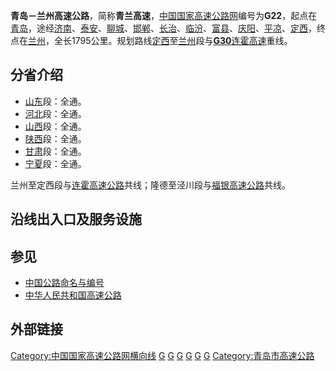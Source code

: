 {{中国高速公路信息框
| 编号 = G22
| 名称 = 青岛－兰州高速公路
| 自定头部 = 
| 地圖 = G22 map.svg
| 路線簡稱 = 青兰
| 最近通車日期 = 
| 规划总里程 = 1795
| 起點 = [[山东省|山东省]][[青岛市|青岛市]][[城阳区|城阳区]]{{China Expwy Name|G20}}夏庄立交
| 終點 = [[甘肃省|甘肃省]][[兰州市|兰州市]][[城关区_(兰州市)|城关区]]兰州收费站
| 出口處數 = 
| 服务区数 = 
}}

'''青岛－兰州高速公路'''，简称'''青兰高速'''，[[中国国家高速公路网|中国国家高速公路网]]编号为'''G22'''，起点在[[青岛|青岛]]，途经[[济南|济南]]、[[泰安|泰安]]、[[聊城|聊城]]、[[邯郸|邯郸]]、[[長治市|长治]]、[[临汾|临汾]]、[[富县|富县]]、[[庆阳|庆阳]]、[[平凉|平凉]]、[[定西|定西]]，终点在[[兰州|兰州]]，全长1795公里。规划路线[[定西|定西]]至[[兰州|兰州]]段与[[连霍高速公路|'''G30'''连霍高速]]重线。

== 分省介绍 ==
*[[山东|山东]]段：全通。
*[[河北|河北]]段：全通。
*[[山西|山西]]段：全通。
*[[陕西|陕西]]段：全通。
*[[甘肃|甘肃]]段：全通。
*[[宁夏|宁夏]]段：全通。

兰州至定西段与[[连霍高速公路|连霍高速公路]]共线；隆德至泾川段与[[福银高速公路|福银高速公路]]共线。

== 沿线出入口及服务设施 ==
{{Start expwy exit box|place=6}}
{{Expwy exit group|place=1|{{China Expwy Name|G22}}山东段}}
{{Expwy exit group|place=1|{{China Expwy Name|G22}}河北段}}
{{Expwy exit group|place=1|{{China Expwy Name|G22}}山西段}}
{{Expwy exit group|place=1|{{China Expwy Name|G22}}陕西段}}
{{Expwy exit group|place=1|{{China Expwy Name|G22}}甘肃东段}}
{{Expwy exit item|place=[[庆阳市|庆阳市]]<br />[[合水县|合水县]]|place rows=7|type=BT|state=|name=庆阳主线收费站|index=|dist start=|highway connection=|comment=}}
{{Expwy exit item|state=|type=E|name=太白(连家砭)|index=|dist start=|road connection={{中国国道名|309}}}}
{{Expwy exit item|state=|type=S|name=合水服务区|index=|dist start=|road connection=}}
{{Expwy exit item|state=|type=E|name=连家砭(老城)|index=|dist start=|road connection={{中国国道名|309}}}}
{{Expwy exit item|state=|type=S|name=蒿咀铺服务区|index=|dist start=|road connection=}}
{{Expwy exit item|state=|type=E|name=老城(合水)|index=|dist start=|road connection={{中国国道名|309}}}}
{{Expwy exit item|state=|type=E|name=合水(庆城)|index=|dist start=|road connection={{中国国道名|309}}}}
{{Expwy exit item|place=[[庆阳市|庆阳市]]<br />[[庆城县|庆城县]]|place rows=5|state=|type=S|name=庆城服务区|index=|dist start=|road connection=}}
{{Expwy exit item|state=|type=E|name=庆城(合水)|index=|dist start=|road connection={{中国国道名|211}}}}
{{Expwy exit item|state=u|type=H|name=|index=|dist start=|road connection={{China Expwy Name|G69}}|comment=}}
{{Expwy exit item|type=P|state=|name=驿马停车区|index=|dist start=|highway connection=|comment=}}
{{Expwy exit item|state=|type=E|name=驿马(西峰区)|index=|dist start=|road connection={{中国国道名|309}} {{中国省道名|202|P=Gansu}}}}
{{Expwy exit item|place=[[庆阳市|庆阳市]]<br />[[西峰区|西峰区]]|place rows=4|state=|type=E|name=庆阳北(庆阳市区)|index=|dist start=|road connection={{中国省道名|202|P=Gansu}}}}
{{Expwy exit item|state=|type=S|name=庆阳服务区|index=|dist start=|road connection=}}
{{Expwy exit item|state=|type=E|name=庆阳南(庆阳市区 南佐遗址)|index=|dist start=|road connection={{中国省道名|202|P=Gansu}}}}
{{Expwy exit item|state=|type=E|name=肖金(董志 北石窟寺)|index=|dist start=|road connection={{中国省道名|202|P=Gansu}}}}
{{Expwy exit item|place=[[庆阳市|庆阳市]]<br />[[宁县|宁县]]|place rows=2|state=|type=E|name=长官(和盛)|index=|dist start=|road connection={{中国省道名|202|P=Gansu}}}}
{{Expwy exit item|state=c|type=H|name=长庆桥互通(长武 西安)|index=|dist start=|road connection={{China Expwy Name|G70}}(福州方向)|comment=开始与{{China Expwy Name|G70}}共线}}
{{Expwy exit item|place=[[平凉市|平凉市]]<br />[[泾川县|泾川县]]|place rows=6|state=c|type=E|name=长庆桥(泾明)|index=|dist start=|road connection={{中国省道名|202|P=Gansu}}}}
{{Expwy exit item|state=c|type=E|name=罗汉洞(凤口 西安)|index=|dist start=|road connection={{中国国道名|312}} {{中国省道名|202|P=Gansu}}}}
{{Expwy exit item|state=c|type=S|name=泾川服务区|index=|dist start=|road connection=}}
{{Expwy exit item|state=c|type=E|name=泾川东(罗汉洞 温泉)|index=|dist start=|road connection={{中国国道名|312}}|comment=兰州方向出 青岛方向入}}
{{Expwy exit item|state=c|type=E|name=泾川西(王村 温泉)|index=|dist start=|road connection={{中国国道名|312}}|comment=兰州方向入 青岛方向出}}
{{Expwy exit item|type=P|state=u|name=王村停车区|index=|dist start=|highway connection=|comment=}}
{{Expwy exit item|place=[[平凉市|平凉市]]<br />[[崆峒区|崆峒区]]|place rows=6|state=c|type=E|name=白水(花所 崇信)|index=|dist start=|road connection={{中国国道名|312|P=Gansu}}}}
{{Expwy exit item|state=c|type=E|name=四十里铺(镇原 安口)|index=|dist start=|road connection={{中国国道名|312}}|comment=}}
{{Expwy exit item|state=c|type=S|name=平凉服务区|index=|dist start=|road connection=}}
{{Expwy exit item|state=c|type=E|name=平凉东(华亭)|index=|dist start=|road connection={{中国国道名|312}}|comment=}}
{{Expwy exit item|state=c|type=E|name=平凉西(崆峒山)|index=|dist start=|road connection={{中国县道名|043}}|comment=}}
{{Expwy exit item|state=c|type=BT|name=崆峒山主线收费站|index=|dist start=|road connection=}}
{{Expwy exit group|place=1|{{China Expwy Name|G22}}宁夏段}}
{{Expwy exit item|place=[[固原市|固原市]]<br />[[泾源县|泾源县]]|place rows=3|type=BT|state=c|name=沿川子主线收费站|index=|dist start=|highway connection=|comment=}}
{{Expwy exit item|state=c|type=S|name=泾源服务区|index=|dist start=|road connection=}}
{{Expwy exit item|state=c|type=H|name=(银川 固原 泾源)|index=|dist start=|road connection={{China Expwy Name|G70}}(银川方向)|comment=结束与{{China Expwy Name|G70}}共线}}
{{Expwy exit item|place=[[固原市|固原市]]<br />[[隆德县|隆德县]]|place rows=5|state=|type=U|name=六盘山特长隧道9.485km|index=|dist start=|road connection=}}
{{Expwy exit item|state=|type=E|name=隆德(庄浪)|index=|dist start=|road connection={{中国国道名|312}}}}
{{Expwy exit item|state=|type=T|name=隆德主线收费站|index=|dist start=|road connection=}}
{{Expwy exit item|state=U|type=S|name=神林服务区|index=|dist start=|road connection=}}
{{Expwy exit item|state=|type=E|name=毛家沟(静宁)|index=|dist start=|road connection={{中国国道名|312}}}}
{{Expwy exit group|place=1|{{China Expwy Name|G22}}甘肃西段}}
{{End expwy exit box|place=1}}

==参见==
*[[中国公路命名与编号|中国公路命名与编号]]
*[[中华人民共和国高速公路|中华人民共和国高速公路]]
== 外部链接 ==
{{Navboxes
| title = 中国高速公路
| titlestyle = background: #008000; color:white;
| list1 = 
{{中国国家高速公路网}}
{{山东省高速公路}}
{{河北省高速公路}}
{{山西省高速公路}}
{{陕西省高速公路}}
{{宁夏回族自治区高速公路}}
{{甘肃省高速公路}}
{{青岛市交通}}}}

[[Category:中国国家高速公路网横向线|Category:中国国家高速公路网横向线]]
[[Category:山东省高速公路|G]]
[[Category:河北省高速公路|G]]
[[Category:陕西省高速公路|G]]
[[Category:山西省高速公路|G]]
[[Category:甘肃省高速公路|G]]
[[Category:宁夏回族自治区高速公路|G]]
[[Category:青岛市高速公路|Category:青岛市高速公路]]